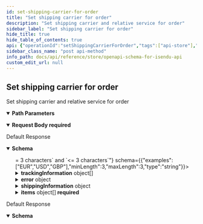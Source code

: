 ```yaml
---
id: set-shipping-carrier-for-order
title: "Set shipping carrier for order"
description: "Set shipping carrier and relative service for order"
sidebar_label: "Set shipping carrier for order"
hide_title: true
hide_table_of_contents: true
api: {"operationId":"setShippingCarrierForOrder","tags":["api-store"],"description":"Set shipping carrier and relative service for order","requestBody":{"content":{"application/json":{"schema":{"type":"object","properties":{"carrierId":{"type":"number"},"serviceCode":{"type":"string"}},"required":["carrierId","serviceCode"]}}},"required":true},"parameters":[{"schema":{"type":"string"},"in":"path","name":"storeOrderId","required":true}],"security":[{"oaAuth":["orders:write"]}],"responses":{"200":{"description":"Default Response","content":{"application/json":{"schema":{"additionalProperties":false,"type":"object","properties":{"uuid":{"format":"regex","pattern":"/^o-[0-9a-f]{8}-(?:[0-9a-f]{4}-){3}[0-9a-f]{12}$/i","type":"string","examples":["o-55f5f424-715d-4818-a1d7-deaae095f136"]},"updated":{"format":"date-time","type":"string"},"created":{"format":"date-time","type":"string"},"status":{"enum":["pending","partially_fulfilled","fulfilled","error","refunded","exception","cancelled","generating_labels","externally_handled","in_transit","delivered"]},"storeOrderId":{"type":"string"},"storeInternalOrderId":{"type":"string"},"storeCreationDate":{"format":"date-time","type":"string"},"total":{"type":"number"},"subtotal":{"type":"number"},"shippingTotal":{"type":"number"},"currency":{"examples":["EUR","USD","GBP"],"minLength":3,"maxLength":3,"type":"string"},"shippingMethod":{"type":"string"},"paymentMethod":{"type":"string"},"itemsCount":{"type":"number"},"firstItemImageUrl":{"type":"string"},"trackingInformation":{"type":"array","items":{"additionalProperties":false,"type":"object","properties":{"number":{"type":"string"},"url":{"type":"string"},"status":{"enum":["P","T","D","E","F","R","U"]}},"required":["number"]}},"customerNote":{"type":"string"},"error":{"type":"object","properties":{"message":{},"code":{"type":"string"},"i18nCode":{"type":"string"},"date":{"format":"date-time","type":"string"}}},"shippingInformation":{"additionalProperties":false,"type":"object","properties":{"parcels":{"type":"array","items":{"additionalProperties":false,"type":"object","properties":{"uuid":{"type":"string"},"name":{"type":"string"},"parcelId":{"type":"string"},"monetaryValue":{"type":"number"},"currency":{"examples":["EUR","USD","GBP"],"minLength":3,"maxLength":3,"type":"string"},"referenceNumber":{"type":"string"},"description":{"type":"string"},"width":{"type":"number"},"height":{"type":"number"},"length":{"type":"number"},"weight":{"type":"number"},"packagingWeight":{"type":"number"},"weightUnit":{"enum":["g","kg","oz","lb"]},"lengthUnit":{"enum":["cm","in"]},"isWeightDynamic":{"type":"boolean"}},"required":["width","height","length","weight","weightUnit","lengthUnit"]}},"shipmentDetails":{"type":"object","properties":{"carrierNotes":{"type":"string"},"goodsMonetaryValue":{"type":"number"},"goodsCurrency":{"examples":["EUR","USD","GBP"],"minLength":3,"maxLength":3,"type":"string"},"shipmentReferences":{"type":"array","items":{"type":"string"}}}},"additionalServices":{"additionalProperties":false,"type":"object","properties":{"insurance":{"type":"object","properties":{"monetaryValue":{"type":"number"},"currency":{"examples":["EUR","USD","GBP"],"minLength":3,"maxLength":3,"type":"string"}},"required":["monetaryValue","currency"]},"cod":{"type":"object","properties":{"monetaryValue":{"type":"number"},"currency":{"examples":["EUR","USD","GBP"],"minLength":3,"maxLength":3,"type":"string"}},"required":["monetaryValue","currency"]},"saturdayDelivery":{"type":"boolean"},"signature":{"type":"boolean"},"adultSignature":{"type":"boolean"}}},"selectedCarrierId":{"type":"number"},"serviceCode":{"type":"string"},"addressTo":{"type":"object","properties":{"name":{"type":"string"},"companyName":{"type":"string"},"street":{"type":"string"},"street2":{"type":"string"},"city":{"type":"string"},"state":{"default":"","type":"string"},"countryIsoCode":{"maxLength":2,"type":"string"},"zipCode":{"type":"string"},"phoneNumber":{"type":"string"},"email":{"format":"email","type":"string"}},"required":["name","street","city","state","countryIsoCode","zipCode"]},"addressFrom":{"type":"object","properties":{"name":{"type":"string"},"companyName":{"type":"string"},"street":{"type":"string"},"street2":{"type":"string"},"city":{"type":"string"},"state":{"default":"","type":"string"},"countryIsoCode":{"maxLength":2,"type":"string"},"zipCode":{"type":"string"},"phoneNumber":{"type":"string"},"email":{"format":"email","type":"string"}},"required":["name","street","city","state","countryIsoCode","zipCode"]},"addressDelivery":{"type":"object","properties":{"name":{"type":"string"},"companyName":{"type":"string"},"street":{"type":"string"},"street2":{"type":"string"},"city":{"type":"string"},"state":{"default":"","type":"string"},"countryIsoCode":{"maxLength":2,"type":"string"},"zipCode":{"type":"string"},"phoneNumber":{"type":"string"},"email":{"format":"email","type":"string"}},"required":["name","city","state","countryIsoCode","zipCode"]},"pudoId":{"type":"string"}}},"deliveryDayEstimate":{"format":"date-time","type":"string"},"items":{"type":"array","items":{"type":"object","properties":{"uuid":{"format":"regex","pattern":"^i-[0-9a-f]{8}-(?:[0-9a-f]{4}-){3}[0-9a-f]{12}$","type":"string","examples":["i-e601fbc7-d527-4eb0-a9cb-81c0678ef73e"]},"quantity":{"type":"number"},"name":{"type":"string"},"weight":{"type":"number"},"imageUrl":{"type":"string"},"weightUnit":{"type":"string"},"price":{"type":"number"},"productId":{"type":"string"},"sku":{"type":"string"},"asin":{"minLength":1,"type":"string"}},"required":["uuid","quantity","name"]}}},"required":["uuid","updated","created","storeCreationDate","total","currency","items"]}}}},"429":{"description":"Default Response","content":{"application/json":{"schema":{"type":"object","properties":{"error":{"type":"string"}}}}}}},"method":"post","path":"/api-store/v1/orders/{storeOrderId}/carrier","servers":[{"url":"https://api.isnd.io"}],"securitySchemes":{"oaAuth":{"type":"oauth2","flows":{"clientCredentials":{"tokenUrl":"/api-store/oauth/token","scopes":{"order:write":"Create/delete/update order","order:read":"Read order","shipment:write":"Create/delete shipment","shipment:read":"Read shipment","tracking:read":"Get tracking","carriers:read":"Get carriers","parcels:read":"Get parcels"}}}},"bearerS2SAuth":{"type":"http","scheme":"bearer","bearerFormat":"JWT"},"apiKey":{"type":"apiKey","name":"x-api-key","in":"header"}},"jsonRequestBodyExample":{"carrierId":0,"serviceCode":"string"},"info":{"title":"OpenApi Schema for isendu API","description":"isendu API available for all customers","version":"1.0.0"},"postman":{"name":"Set shipping carrier for order","description":{"content":"Set shipping carrier and relative service for order","type":"text/plain"},"url":{"path":["api-store","v1","orders",":storeOrderId","carrier"],"host":["{{baseUrl}}"],"query":[],"variable":[{"disabled":false,"description":{"content":"(Required) ","type":"text/plain"},"type":"any","value":"","key":"storeOrderId"}]},"header":[{"key":"Content-Type","value":"application/json"},{"key":"Accept","value":"application/json"}],"method":"POST","body":{"mode":"raw","raw":"\"\"","options":{"raw":{"language":"json"}}},"auth":{"type":"oauth2","oauth2":[]}}}
sidebar_class_name: "post api-method"
info_path: docs/api/reference/store/openapi-schema-for-isendu-api
custom_edit_url: null
---
```



## Set shipping carrier for order



Set shipping carrier and relative service for order

<details style={{"marginBottom":"1rem"}} data-collapsed={false} open={true}><summary style={{}}><strong>Path Parameters</strong></summary><div><ul><ParamsItem className={"paramsItem"} param={{"schema":{"type":"string"},"in":"path","name":"storeOrderId","required":true}}></ParamsItem></ul></div></details><MimeTabs><TabItem label={"application/json"} value={"application/json-schema"}><details style={{}} data-collapsed={false} open={true}><summary style={{"textAlign":"left"}}><strong>Request Body</strong><strong style={{"fontSize":"var(--ifm-code-font-size)","color":"var(--openapi-required)"}}> required</strong></summary><div style={{"textAlign":"left","marginLeft":"1rem"}}></div><ul style={{"marginLeft":"1rem"}}><SchemaItem collapsible={false} name={"carrierId"} required={true} schemaName={"number"} qualifierMessage={undefined} schema={{"type":"number"}}></SchemaItem><SchemaItem collapsible={false} name={"serviceCode"} required={true} schemaName={"string"} qualifierMessage={undefined} schema={{"type":"string"}}></SchemaItem></ul></details></TabItem></MimeTabs><div><ApiTabs><TabItem label={"200"} value={"200"}><div>

Default Response

</div><div><MimeTabs schemaType={"response"}><TabItem label={"application/json"} value={"application/json"}><SchemaTabs><TabItem label={"Schema"} value={"Schema"}><details style={{}} data-collapsed={false} open={true}><summary style={{"textAlign":"left"}}><strong>Schema</strong></summary><div style={{"textAlign":"left","marginLeft":"1rem"}}></div><ul style={{"marginLeft":"1rem"}}><SchemaItem collapsible={false} name={"uuid"} required={true} schemaName={"regex"} qualifierMessage={"**Possible values:** Value must match regular expression `/^o-[0-9a-f]{8}-(?:[0-9a-f]{4}-){3}[0-9a-f]{12}$/i`"} schema={{"format":"regex","pattern":"/^o-[0-9a-f]{8}-(?:[0-9a-f]{4}-){3}[0-9a-f]{12}$/i","type":"string","examples":["o-55f5f424-715d-4818-a1d7-deaae095f136"]}}></SchemaItem><SchemaItem collapsible={false} name={"updated"} required={true} schemaName={"date-time"} qualifierMessage={undefined} schema={{"format":"date-time","type":"string"}}></SchemaItem><SchemaItem collapsible={false} name={"created"} required={true} schemaName={"date-time"} qualifierMessage={undefined} schema={{"format":"date-time","type":"string"}}></SchemaItem><SchemaItem collapsible={false} name={"status"} required={false} schemaName={""} qualifierMessage={"**Possible values:** [`pending`, `partially_fulfilled`, `fulfilled`, `error`, `refunded`, `exception`, `cancelled`, `generating_labels`, `externally_handled`, `in_transit`, `delivered`]"} schema={{"enum":["pending","partially_fulfilled","fulfilled","error","refunded","exception","cancelled","generating_labels","externally_handled","in_transit","delivered"]}}></SchemaItem><SchemaItem collapsible={false} name={"storeOrderId"} required={false} schemaName={"string"} qualifierMessage={undefined} schema={{"type":"string"}}></SchemaItem><SchemaItem collapsible={false} name={"storeInternalOrderId"} required={false} schemaName={"string"} qualifierMessage={undefined} schema={{"type":"string"}}></SchemaItem><SchemaItem collapsible={false} name={"storeCreationDate"} required={true} schemaName={"date-time"} qualifierMessage={undefined} schema={{"format":"date-time","type":"string"}}></SchemaItem><SchemaItem collapsible={false} name={"total"} required={true} schemaName={"number"} qualifierMessage={undefined} schema={{"type":"number"}}></SchemaItem><SchemaItem collapsible={false} name={"subtotal"} required={false} schemaName={"number"} qualifierMessage={undefined} schema={{"type":"number"}}></SchemaItem><SchemaItem collapsible={false} name={"shippingTotal"} required={false} schemaName={"number"} qualifierMessage={undefined} schema={{"type":"number"}}></SchemaItem><SchemaItem collapsible={false} name={"currency"} required={true} schemaName={"string"} qualifierMessage={"**Possible values:** `>= 3 characters` and `<= 3 characters`"} schema={{"examples":["EUR","USD","GBP"],"minLength":3,"maxLength":3,"type":"string"}}></SchemaItem><SchemaItem collapsible={false} name={"shippingMethod"} required={false} schemaName={"string"} qualifierMessage={undefined} schema={{"type":"string"}}></SchemaItem><SchemaItem collapsible={false} name={"paymentMethod"} required={false} schemaName={"string"} qualifierMessage={undefined} schema={{"type":"string"}}></SchemaItem><SchemaItem collapsible={false} name={"itemsCount"} required={false} schemaName={"number"} qualifierMessage={undefined} schema={{"type":"number"}}></SchemaItem><SchemaItem collapsible={false} name={"firstItemImageUrl"} required={false} schemaName={"string"} qualifierMessage={undefined} schema={{"type":"string"}}></SchemaItem><SchemaItem collapsible={true} className={"schemaItem"}><details style={{}}><summary style={{}}><strong>trackingInformation</strong><span style={{"opacity":"0.6"}}> object[]</span></summary><div style={{"marginLeft":"1rem"}}><li><div style={{"fontSize":"var(--ifm-code-font-size)","opacity":"0.6","marginLeft":"-.5rem","paddingBottom":".5rem"}}>Array [</div></li><SchemaItem collapsible={false} name={"number"} required={true} schemaName={"string"} qualifierMessage={undefined} schema={{"type":"string"}}></SchemaItem><SchemaItem collapsible={false} name={"url"} required={false} schemaName={"string"} qualifierMessage={undefined} schema={{"type":"string"}}></SchemaItem><SchemaItem collapsible={false} name={"status"} required={false} schemaName={""} qualifierMessage={"**Possible values:** [`P`, `T`, `D`, `E`, `F`, `R`, `U`]"} schema={{"enum":["P","T","D","E","F","R","U"]}}></SchemaItem><li><div style={{"fontSize":"var(--ifm-code-font-size)","opacity":"0.6","marginLeft":"-.5rem"}}>]</div></li></div></details></SchemaItem><SchemaItem collapsible={false} name={"customerNote"} required={false} schemaName={"string"} qualifierMessage={undefined} schema={{"type":"string"}}></SchemaItem><SchemaItem collapsible={true} className={"schemaItem"}><details style={{}}><summary style={{}}><strong>error</strong><span style={{"opacity":"0.6"}}> object</span></summary><div style={{"marginLeft":"1rem"}}><SchemaItem collapsible={false} name={"message"} required={false} schemaName={""} qualifierMessage={undefined} schema={{}}></SchemaItem><SchemaItem collapsible={false} name={"code"} required={false} schemaName={"string"} qualifierMessage={undefined} schema={{"type":"string"}}></SchemaItem><SchemaItem collapsible={false} name={"i18nCode"} required={false} schemaName={"string"} qualifierMessage={undefined} schema={{"type":"string"}}></SchemaItem><SchemaItem collapsible={false} name={"date"} required={false} schemaName={"date-time"} qualifierMessage={undefined} schema={{"format":"date-time","type":"string"}}></SchemaItem></div></details></SchemaItem><SchemaItem collapsible={true} className={"schemaItem"}><details style={{}}><summary style={{}}><strong>shippingInformation</strong><span style={{"opacity":"0.6"}}> object</span></summary><div style={{"marginLeft":"1rem"}}><SchemaItem collapsible={true} className={"schemaItem"}><details style={{}}><summary style={{}}><strong>parcels</strong><span style={{"opacity":"0.6"}}> object[]</span></summary><div style={{"marginLeft":"1rem"}}><li><div style={{"fontSize":"var(--ifm-code-font-size)","opacity":"0.6","marginLeft":"-.5rem","paddingBottom":".5rem"}}>Array [</div></li><SchemaItem collapsible={false} name={"uuid"} required={false} schemaName={"string"} qualifierMessage={undefined} schema={{"type":"string"}}></SchemaItem><SchemaItem collapsible={false} name={"name"} required={false} schemaName={"string"} qualifierMessage={undefined} schema={{"type":"string"}}></SchemaItem><SchemaItem collapsible={false} name={"parcelId"} required={false} schemaName={"string"} qualifierMessage={undefined} schema={{"type":"string"}}></SchemaItem><SchemaItem collapsible={false} name={"monetaryValue"} required={false} schemaName={"number"} qualifierMessage={undefined} schema={{"type":"number"}}></SchemaItem><SchemaItem collapsible={false} name={"currency"} required={false} schemaName={"string"} qualifierMessage={"**Possible values:** `>= 3 characters` and `<= 3 characters`"} schema={{"examples":["EUR","USD","GBP"],"minLength":3,"maxLength":3,"type":"string"}}></SchemaItem><SchemaItem collapsible={false} name={"referenceNumber"} required={false} schemaName={"string"} qualifierMessage={undefined} schema={{"type":"string"}}></SchemaItem><SchemaItem collapsible={false} name={"description"} required={false} schemaName={"string"} qualifierMessage={undefined} schema={{"type":"string"}}></SchemaItem><SchemaItem collapsible={false} name={"width"} required={true} schemaName={"number"} qualifierMessage={undefined} schema={{"type":"number"}}></SchemaItem><SchemaItem collapsible={false} name={"height"} required={true} schemaName={"number"} qualifierMessage={undefined} schema={{"type":"number"}}></SchemaItem><SchemaItem collapsible={false} name={"length"} required={true} schemaName={"number"} qualifierMessage={undefined} schema={{"type":"number"}}></SchemaItem><SchemaItem collapsible={false} name={"weight"} required={true} schemaName={"number"} qualifierMessage={undefined} schema={{"type":"number"}}></SchemaItem><SchemaItem collapsible={false} name={"packagingWeight"} required={false} schemaName={"number"} qualifierMessage={undefined} schema={{"type":"number"}}></SchemaItem><SchemaItem collapsible={false} name={"weightUnit"} required={true} schemaName={""} qualifierMessage={"**Possible values:** [`g`, `kg`, `oz`, `lb`]"} schema={{"enum":["g","kg","oz","lb"]}}></SchemaItem><SchemaItem collapsible={false} name={"lengthUnit"} required={true} schemaName={""} qualifierMessage={"**Possible values:** [`cm`, `in`]"} schema={{"enum":["cm","in"]}}></SchemaItem><SchemaItem collapsible={false} name={"isWeightDynamic"} required={false} schemaName={"boolean"} qualifierMessage={undefined} schema={{"type":"boolean"}}></SchemaItem><li><div style={{"fontSize":"var(--ifm-code-font-size)","opacity":"0.6","marginLeft":"-.5rem"}}>]</div></li></div></details></SchemaItem><SchemaItem collapsible={true} className={"schemaItem"}><details style={{}}><summary style={{}}><strong>shipmentDetails</strong><span style={{"opacity":"0.6"}}> object</span></summary><div style={{"marginLeft":"1rem"}}><SchemaItem collapsible={false} name={"carrierNotes"} required={false} schemaName={"string"} qualifierMessage={undefined} schema={{"type":"string"}}></SchemaItem><SchemaItem collapsible={false} name={"goodsMonetaryValue"} required={false} schemaName={"number"} qualifierMessage={undefined} schema={{"type":"number"}}></SchemaItem><SchemaItem collapsible={false} name={"goodsCurrency"} required={false} schemaName={"string"} qualifierMessage={"**Possible values:** `>= 3 characters` and `<= 3 characters`"} schema={{"examples":["EUR","USD","GBP"],"minLength":3,"maxLength":3,"type":"string"}}></SchemaItem><SchemaItem collapsible={false} name={"shipmentReferences"} required={false} schemaName={"string[]"} qualifierMessage={undefined} schema={{"type":"array","items":{"type":"string"}}}></SchemaItem></div></details></SchemaItem><SchemaItem collapsible={true} className={"schemaItem"}><details style={{}}><summary style={{}}><strong>additionalServices</strong><span style={{"opacity":"0.6"}}> object</span></summary><div style={{"marginLeft":"1rem"}}><SchemaItem collapsible={true} className={"schemaItem"}><details style={{}}><summary style={{}}><strong>insurance</strong><span style={{"opacity":"0.6"}}> object</span></summary><div style={{"marginLeft":"1rem"}}><SchemaItem collapsible={false} name={"monetaryValue"} required={true} schemaName={"number"} qualifierMessage={undefined} schema={{"type":"number"}}></SchemaItem><SchemaItem collapsible={false} name={"currency"} required={true} schemaName={"string"} qualifierMessage={"**Possible values:** `>= 3 characters` and `<= 3 characters`"} schema={{"examples":["EUR","USD","GBP"],"minLength":3,"maxLength":3,"type":"string"}}></SchemaItem></div></details></SchemaItem><SchemaItem collapsible={true} className={"schemaItem"}><details style={{}}><summary style={{}}><strong>cod</strong><span style={{"opacity":"0.6"}}> object</span></summary><div style={{"marginLeft":"1rem"}}><SchemaItem collapsible={false} name={"monetaryValue"} required={true} schemaName={"number"} qualifierMessage={undefined} schema={{"type":"number"}}></SchemaItem><SchemaItem collapsible={false} name={"currency"} required={true} schemaName={"string"} qualifierMessage={"**Possible values:** `>= 3 characters` and `<= 3 characters`"} schema={{"examples":["EUR","USD","GBP"],"minLength":3,"maxLength":3,"type":"string"}}></SchemaItem></div></details></SchemaItem><SchemaItem collapsible={false} name={"saturdayDelivery"} required={false} schemaName={"boolean"} qualifierMessage={undefined} schema={{"type":"boolean"}}></SchemaItem><SchemaItem collapsible={false} name={"signature"} required={false} schemaName={"boolean"} qualifierMessage={undefined} schema={{"type":"boolean"}}></SchemaItem><SchemaItem collapsible={false} name={"adultSignature"} required={false} schemaName={"boolean"} qualifierMessage={undefined} schema={{"type":"boolean"}}></SchemaItem></div></details></SchemaItem><SchemaItem collapsible={false} name={"selectedCarrierId"} required={false} schemaName={"number"} qualifierMessage={undefined} schema={{"type":"number"}}></SchemaItem><SchemaItem collapsible={false} name={"serviceCode"} required={false} schemaName={"string"} qualifierMessage={undefined} schema={{"type":"string"}}></SchemaItem><SchemaItem collapsible={true} className={"schemaItem"}><details style={{}}><summary style={{}}><strong>addressTo</strong><span style={{"opacity":"0.6"}}> object</span></summary><div style={{"marginLeft":"1rem"}}><SchemaItem collapsible={false} name={"name"} required={true} schemaName={"string"} qualifierMessage={undefined} schema={{"type":"string"}}></SchemaItem><SchemaItem collapsible={false} name={"companyName"} required={false} schemaName={"string"} qualifierMessage={undefined} schema={{"type":"string"}}></SchemaItem><SchemaItem collapsible={false} name={"street"} required={true} schemaName={"string"} qualifierMessage={undefined} schema={{"type":"string"}}></SchemaItem><SchemaItem collapsible={false} name={"street2"} required={false} schemaName={"string"} qualifierMessage={undefined} schema={{"type":"string"}}></SchemaItem><SchemaItem collapsible={false} name={"city"} required={true} schemaName={"string"} qualifierMessage={undefined} schema={{"type":"string"}}></SchemaItem><SchemaItem collapsible={false} name={"state"} required={true} schemaName={"string"} qualifierMessage={undefined} schema={{"default":"","type":"string"}}></SchemaItem><SchemaItem collapsible={false} name={"countryIsoCode"} required={true} schemaName={"string"} qualifierMessage={"**Possible values:** `<= 2 characters`"} schema={{"maxLength":2,"type":"string"}}></SchemaItem><SchemaItem collapsible={false} name={"zipCode"} required={true} schemaName={"string"} qualifierMessage={undefined} schema={{"type":"string"}}></SchemaItem><SchemaItem collapsible={false} name={"phoneNumber"} required={false} schemaName={"string"} qualifierMessage={undefined} schema={{"type":"string"}}></SchemaItem><SchemaItem collapsible={false} name={"email"} required={false} schemaName={"email"} qualifierMessage={undefined} schema={{"format":"email","type":"string"}}></SchemaItem></div></details></SchemaItem><SchemaItem collapsible={true} className={"schemaItem"}><details style={{}}><summary style={{}}><strong>addressFrom</strong><span style={{"opacity":"0.6"}}> object</span></summary><div style={{"marginLeft":"1rem"}}><SchemaItem collapsible={false} name={"name"} required={true} schemaName={"string"} qualifierMessage={undefined} schema={{"type":"string"}}></SchemaItem><SchemaItem collapsible={false} name={"companyName"} required={false} schemaName={"string"} qualifierMessage={undefined} schema={{"type":"string"}}></SchemaItem><SchemaItem collapsible={false} name={"street"} required={true} schemaName={"string"} qualifierMessage={undefined} schema={{"type":"string"}}></SchemaItem><SchemaItem collapsible={false} name={"street2"} required={false} schemaName={"string"} qualifierMessage={undefined} schema={{"type":"string"}}></SchemaItem><SchemaItem collapsible={false} name={"city"} required={true} schemaName={"string"} qualifierMessage={undefined} schema={{"type":"string"}}></SchemaItem><SchemaItem collapsible={false} name={"state"} required={true} schemaName={"string"} qualifierMessage={undefined} schema={{"default":"","type":"string"}}></SchemaItem><SchemaItem collapsible={false} name={"countryIsoCode"} required={true} schemaName={"string"} qualifierMessage={"**Possible values:** `<= 2 characters`"} schema={{"maxLength":2,"type":"string"}}></SchemaItem><SchemaItem collapsible={false} name={"zipCode"} required={true} schemaName={"string"} qualifierMessage={undefined} schema={{"type":"string"}}></SchemaItem><SchemaItem collapsible={false} name={"phoneNumber"} required={false} schemaName={"string"} qualifierMessage={undefined} schema={{"type":"string"}}></SchemaItem><SchemaItem collapsible={false} name={"email"} required={false} schemaName={"email"} qualifierMessage={undefined} schema={{"format":"email","type":"string"}}></SchemaItem></div></details></SchemaItem><SchemaItem collapsible={true} className={"schemaItem"}><details style={{}}><summary style={{}}><strong>addressDelivery</strong><span style={{"opacity":"0.6"}}> object</span></summary><div style={{"marginLeft":"1rem"}}><SchemaItem collapsible={false} name={"name"} required={true} schemaName={"string"} qualifierMessage={undefined} schema={{"type":"string"}}></SchemaItem><SchemaItem collapsible={false} name={"companyName"} required={false} schemaName={"string"} qualifierMessage={undefined} schema={{"type":"string"}}></SchemaItem><SchemaItem collapsible={false} name={"street"} required={false} schemaName={"string"} qualifierMessage={undefined} schema={{"type":"string"}}></SchemaItem><SchemaItem collapsible={false} name={"street2"} required={false} schemaName={"string"} qualifierMessage={undefined} schema={{"type":"string"}}></SchemaItem><SchemaItem collapsible={false} name={"city"} required={true} schemaName={"string"} qualifierMessage={undefined} schema={{"type":"string"}}></SchemaItem><SchemaItem collapsible={false} name={"state"} required={true} schemaName={"string"} qualifierMessage={undefined} schema={{"default":"","type":"string"}}></SchemaItem><SchemaItem collapsible={false} name={"countryIsoCode"} required={true} schemaName={"string"} qualifierMessage={"**Possible values:** `<= 2 characters`"} schema={{"maxLength":2,"type":"string"}}></SchemaItem><SchemaItem collapsible={false} name={"zipCode"} required={true} schemaName={"string"} qualifierMessage={undefined} schema={{"type":"string"}}></SchemaItem><SchemaItem collapsible={false} name={"phoneNumber"} required={false} schemaName={"string"} qualifierMessage={undefined} schema={{"type":"string"}}></SchemaItem><SchemaItem collapsible={false} name={"email"} required={false} schemaName={"email"} qualifierMessage={undefined} schema={{"format":"email","type":"string"}}></SchemaItem></div></details></SchemaItem><SchemaItem collapsible={false} name={"pudoId"} required={false} schemaName={"string"} qualifierMessage={undefined} schema={{"type":"string"}}></SchemaItem></div></details></SchemaItem><SchemaItem collapsible={false} name={"deliveryDayEstimate"} required={false} schemaName={"date-time"} qualifierMessage={undefined} schema={{"format":"date-time","type":"string"}}></SchemaItem><SchemaItem collapsible={true} className={"schemaItem"}><details style={{}}><summary style={{}}><strong>items</strong><span style={{"opacity":"0.6"}}> object[]</span><strong style={{"fontSize":"var(--ifm-code-font-size)","color":"var(--openapi-required)"}}> required</strong></summary><div style={{"marginLeft":"1rem"}}><li><div style={{"fontSize":"var(--ifm-code-font-size)","opacity":"0.6","marginLeft":"-.5rem","paddingBottom":".5rem"}}>Array [</div></li><SchemaItem collapsible={false} name={"uuid"} required={true} schemaName={"regex"} qualifierMessage={"**Possible values:** Value must match regular expression `^i-[0-9a-f]{8}-(?:[0-9a-f]{4}-){3}[0-9a-f]{12}$`"} schema={{"format":"regex","pattern":"^i-[0-9a-f]{8}-(?:[0-9a-f]{4}-){3}[0-9a-f]{12}$","type":"string","examples":["i-e601fbc7-d527-4eb0-a9cb-81c0678ef73e"]}}></SchemaItem><SchemaItem collapsible={false} name={"quantity"} required={true} schemaName={"number"} qualifierMessage={undefined} schema={{"type":"number"}}></SchemaItem><SchemaItem collapsible={false} name={"name"} required={true} schemaName={"string"} qualifierMessage={undefined} schema={{"type":"string"}}></SchemaItem><SchemaItem collapsible={false} name={"weight"} required={false} schemaName={"number"} qualifierMessage={undefined} schema={{"type":"number"}}></SchemaItem><SchemaItem collapsible={false} name={"imageUrl"} required={false} schemaName={"string"} qualifierMessage={undefined} schema={{"type":"string"}}></SchemaItem><SchemaItem collapsible={false} name={"weightUnit"} required={false} schemaName={"string"} qualifierMessage={undefined} schema={{"type":"string"}}></SchemaItem><SchemaItem collapsible={false} name={"price"} required={false} schemaName={"number"} qualifierMessage={undefined} schema={{"type":"number"}}></SchemaItem><SchemaItem collapsible={false} name={"productId"} required={false} schemaName={"string"} qualifierMessage={undefined} schema={{"type":"string"}}></SchemaItem><SchemaItem collapsible={false} name={"sku"} required={false} schemaName={"string"} qualifierMessage={undefined} schema={{"type":"string"}}></SchemaItem><SchemaItem collapsible={false} name={"asin"} required={false} schemaName={"string"} qualifierMessage={"**Possible values:** `non-empty`"} schema={{"minLength":1,"type":"string"}}></SchemaItem><li><div style={{"fontSize":"var(--ifm-code-font-size)","opacity":"0.6","marginLeft":"-.5rem"}}>]</div></li></div></details></SchemaItem></ul></details></TabItem><TabItem label={"Example (from schema)"} value={"Example (from schema)"}><ResponseSamples responseExample={"{\n  \"uuid\": \"string\",\n  \"updated\": \"2023-03-23T10:25:25.190Z\",\n  \"created\": \"2023-03-23T10:25:25.190Z\",\n  \"storeOrderId\": \"string\",\n  \"storeInternalOrderId\": \"string\",\n  \"storeCreationDate\": \"2023-03-23T10:25:25.190Z\",\n  \"total\": 0,\n  \"subtotal\": 0,\n  \"shippingTotal\": 0,\n  \"currency\": \"string\",\n  \"shippingMethod\": \"string\",\n  \"paymentMethod\": \"string\",\n  \"itemsCount\": 0,\n  \"firstItemImageUrl\": \"string\",\n  \"trackingInformation\": [\n    {\n      \"number\": \"string\",\n      \"url\": \"string\"\n    }\n  ],\n  \"customerNote\": \"string\",\n  \"error\": {\n    \"message\": {},\n    \"code\": \"string\",\n    \"i18nCode\": \"string\",\n    \"date\": \"2023-03-23T10:25:25.190Z\"\n  },\n  \"shippingInformation\": {\n    \"parcels\": [\n      {\n        \"uuid\": \"string\",\n        \"name\": \"string\",\n        \"parcelId\": \"string\",\n        \"monetaryValue\": 0,\n        \"currency\": \"string\",\n        \"referenceNumber\": \"string\",\n        \"description\": \"string\",\n        \"width\": 0,\n        \"height\": 0,\n        \"length\": 0,\n        \"weight\": 0,\n        \"packagingWeight\": 0,\n        \"isWeightDynamic\": true\n      }\n    ],\n    \"shipmentDetails\": {\n      \"carrierNotes\": \"string\",\n      \"goodsMonetaryValue\": 0,\n      \"goodsCurrency\": \"string\",\n      \"shipmentReferences\": [\n        \"string\"\n      ]\n    },\n    \"additionalServices\": {\n      \"insurance\": {\n        \"monetaryValue\": 0,\n        \"currency\": \"string\"\n      },\n      \"cod\": {\n        \"monetaryValue\": 0,\n        \"currency\": \"string\"\n      },\n      \"saturdayDelivery\": true,\n      \"signature\": true,\n      \"adultSignature\": true\n    },\n    \"selectedCarrierId\": 0,\n    \"serviceCode\": \"string\",\n    \"addressTo\": {\n      \"name\": \"string\",\n      \"companyName\": \"string\",\n      \"street\": \"string\",\n      \"street2\": \"string\",\n      \"city\": \"string\",\n      \"state\": \"string\",\n      \"countryIsoCode\": \"string\",\n      \"zipCode\": \"string\",\n      \"phoneNumber\": \"string\",\n      \"email\": \"user@example.com\"\n    },\n    \"addressFrom\": {\n      \"name\": \"string\",\n      \"companyName\": \"string\",\n      \"street\": \"string\",\n      \"street2\": \"string\",\n      \"city\": \"string\",\n      \"state\": \"string\",\n      \"countryIsoCode\": \"string\",\n      \"zipCode\": \"string\",\n      \"phoneNumber\": \"string\",\n      \"email\": \"user@example.com\"\n    },\n    \"addressDelivery\": {\n      \"name\": \"string\",\n      \"companyName\": \"string\",\n      \"street\": \"string\",\n      \"street2\": \"string\",\n      \"city\": \"string\",\n      \"state\": \"string\",\n      \"countryIsoCode\": \"string\",\n      \"zipCode\": \"string\",\n      \"phoneNumber\": \"string\",\n      \"email\": \"user@example.com\"\n    },\n    \"pudoId\": \"string\"\n  },\n  \"deliveryDayEstimate\": \"2023-03-23T10:25:25.190Z\",\n  \"items\": [\n    {\n      \"uuid\": \"string\",\n      \"quantity\": 0,\n      \"name\": \"string\",\n      \"weight\": 0,\n      \"imageUrl\": \"string\",\n      \"weightUnit\": \"string\",\n      \"price\": 0,\n      \"productId\": \"string\",\n      \"sku\": \"string\",\n      \"asin\": \"string\"\n    }\n  ]\n}"} language={"json"}></ResponseSamples></TabItem></SchemaTabs></TabItem></MimeTabs></div></TabItem><TabItem label={"429"} value={"429"}><div>

Default Response

</div><div><MimeTabs schemaType={"response"}><TabItem label={"application/json"} value={"application/json"}><SchemaTabs><TabItem label={"Schema"} value={"Schema"}><details style={{}} data-collapsed={false} open={true}><summary style={{"textAlign":"left"}}><strong>Schema</strong></summary><div style={{"textAlign":"left","marginLeft":"1rem"}}></div><ul style={{"marginLeft":"1rem"}}><SchemaItem collapsible={false} name={"error"} required={false} schemaName={"string"} qualifierMessage={undefined} schema={{"type":"string"}}></SchemaItem></ul></details></TabItem><TabItem label={"Example (from schema)"} value={"Example (from schema)"}><ResponseSamples responseExample={"{\n  \"error\": \"string\"\n}"} language={"json"}></ResponseSamples></TabItem></SchemaTabs></TabItem></MimeTabs></div></TabItem></ApiTabs></div>
      